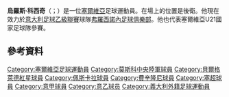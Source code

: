 {{blpunsourced|time=2015-06-08T13:47:54+00:00}}
{{expand|time=2015-06-08T13:47:54+00:00}}
'''烏羅斯·科西奇'''（{{lang-sr| Урош Ћосић}}；{{bd|1992年|10月24日}}）是一位[[塞爾維亞|塞爾維亞]]足球運動員。在場上的位置是後衛。他現在效力於[[意大利足球乙級聯賽|意大利足球乙級聯賽]]球隊[[弗羅西諾內足球俱樂部|弗羅西諾內足球俱樂部]]。他也代表塞爾維亞U21國家足球隊參賽。

==參考資料==
{{Reflist}}

{{DEFAULTSORT:Cosic, Uros}}
[[Category:塞爾維亞足球運動員|Category:塞爾維亞足球運動員]]
[[Category:莫斯科中央陸軍球員|Category:莫斯科中央陸軍球員]]
[[Category:貝爾格萊德紅星球員|Category:貝爾格萊德紅星球員]]
[[Category:佩斯卡拉球員|Category:佩斯卡拉球員]]
[[Category:費辛隆尼球員|Category:費辛隆尼球員]]
[[Category:塞超球員|Category:塞超球員]]
[[Category:意甲球員|Category:意甲球員]]
[[Category:意乙球员|Category:意乙球员]]
[[Category:義大利外籍足球運動員|Category:義大利外籍足球運動員]]